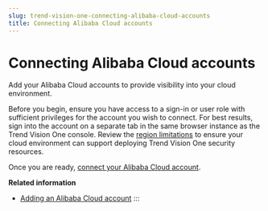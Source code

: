 ```yaml
---
slug: trend-vision-one-connecting-alibaba-cloud-accounts
title: Connecting Alibaba Cloud accounts
---
```

# Connecting Alibaba Cloud accounts

Add your Alibaba Cloud accounts to provide visibility into your cloud environment.

Before you begin, ensure you have access to a sign-in or user role with sufficient privileges for the account you wish to connect. For best results, sign into the account on a separate tab in the same browser instance as the Trend Vision One console. Review the [region limitations](alibaba-cloud-supported-regions.mdx) to ensure your cloud environment can support deploying Trend Vision One security resources.

Once you are ready, [connect your Alibaba Cloud account](adding-alibaba-cloud-account.mdx).

**Related information**

- [Adding an Alibaba Cloud account](adding-alibaba-cloud-account.md "Add and connect an Alibaba Cloud account to the Cloud Accounts app to allow Trend Vision One to provide security for your cloud assets.")
:::
